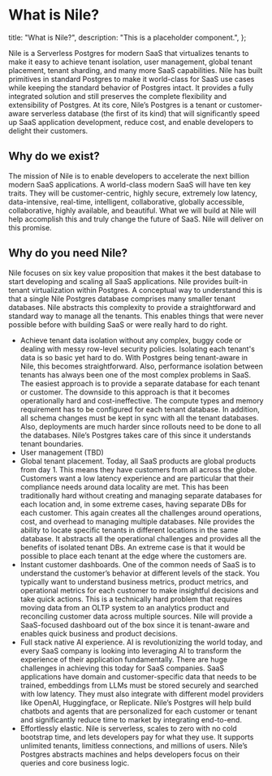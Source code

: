 # What is Nile?

  title: "What is Nile?",
  description: "This is a placeholder component.",
};

Nile is a Serverless Postgres for modern SaaS that virtualizes tenants to make it easy to achieve tenant isolation, user management, global tenant placement, tenant sharding, and many more SaaS capabilities. Nile has built primitives in standard Postgres to make it world-class for SaaS use cases while keeping the standard behavior of Postgres intact. It provides a fully integrated solution and still preserves the complete flexibility and extensibility of Postgres. At its core, Nile’s Postgres is a tenant or customer-aware serverless database (the first of its kind) that will significantly speed up SaaS application development, reduce cost, and enable developers to delight their customers.

## Why do we exist?

The mission of Nile is to enable developers to accelerate the next billion modern SaaS applications. A world-class modern SaaS will have ten key traits. They will be customer-centric, highly secure, extremely low latency, data-intensive, real-time, intelligent, collaborative, globally accessible,  collaborative, highly available, and beautiful. What we will build at Nile will help accomplish this and truly change the future of SaaS. Nile will deliver on this promise.

## Why do you need Nile?

Nile focuses on six key value proposition that makes it the best database to start developing and scaling all SaaS applications. Nile provides built-in tenant virtualization within Postgres. A conceptual way to understand this is that a single Nile Postgres database comprises many smaller tenant databases. Nile abstracts this complexity to provide a straightforward and standard way to manage all the tenants. This enables things that were never possible before with building SaaS or were really hard to do right.

- Achieve tenant data isolation without any complex, buggy code or dealing with messy row-level security policies. Isolating each tenant's data is so basic yet hard to do. With Postgres being tenant-aware in Nile, this becomes straightforward. Also, performance isolation between tenants has always been one of the most complex problems in SaaS. The easiest approach is to provide a separate database for each tenant or customer. The downside to this approach is that it becomes operationally hard and cost-ineffective. The compute types and memory requirement has to be configured for each tenant database. In addition, all schema changes must be kept in sync with all the tenant databases. Also, deployments are much harder since rollouts need to be done to all the databases. Nile’s Postgres takes care of this since it understands tenant boundaries.
- User management (TBD)
- Global tenant placement. Today, all SaaS products are global products from day 1. This means they have customers from all across the globe. Customers want a low latency experience and are particular that their compliance needs around data locality are met. This has been traditionally hard without creating and managing separate databases for each location and, in some extreme cases, having separate DBs for each customer. This again creates all the challenges around operations, cost, and overhead to managing multiple databases. Nile provides the ability to locate specific tenants in different locations in the same database. It abstracts all the operational challenges and provides all the benefits of isolated tenant DBs. An extreme case is that it would be possible to place each tenant at the edge where the customers are.
- Instant customer dashboards. One of the common needs of SaaS is to understand the customer’s behavior at different levels of the stack. You typically want to understand business metrics, product metrics, and operational metrics for each customer to make insightful decisions and take quick actions. This is a technically hard problem that requires moving data from an OLTP system to an analytics product and reconciling customer data across multiple sources. Nile will provide a SaaS-focused dashboard out of the box since it is tenant-aware and enables quick business and product decisions.
- Full stack native AI experience. AI is revolutionizing the world today, and every SaaS company is looking into leveraging AI to transform the experience of their application fundamentally. There are huge challenges in achieving this today for SaaS companies. SaaS applications have domain and customer-specific data that needs to be trained, embeddings from LLMs must be stored securely and searched with low latency. They must also integrate with different model providers like OpenAI, Huggingface, or Replicate. Nile’s Postgres will help build chatbots and agents that are personalized for each customer or tenant and significantly reduce time to market by integrating end-to-end.
- Effortlessly elastic. Nile is serverless, scales to zero with no cold bootstrap time, and lets developers pay for what they use. It supports unlimited tenants, limitless connections, and millions of users. Nile’s Postgres abstracts machines and helps developers focus on their queries and core business logic.
